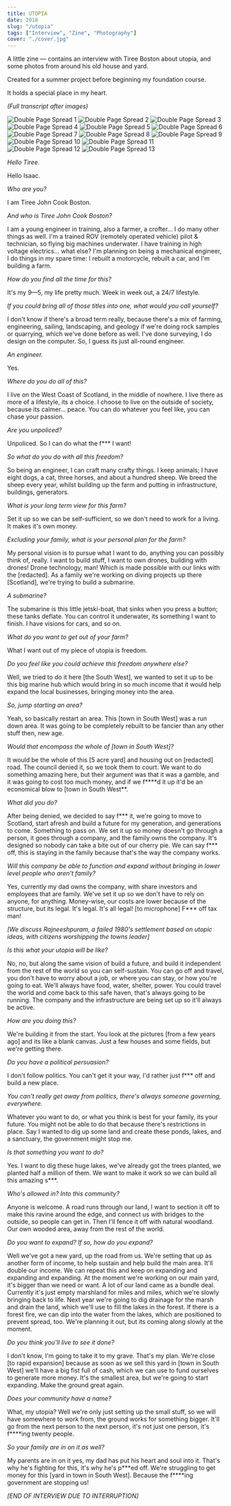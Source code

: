 ```yaml
---
title: UTOPIA
date: 2018
slug: "/utopia"
tags: ["Interview", "Zine", "Photography"]
cover: "./cover.jpg"
---
```


A little zine — contains an interview with Tiree Boston about utopia,
and some photos from around his old house and yard.

Created for a summer project before beginning my foundation course.

It holds a special place in my heart.

_(Full transcript after images)_

![Double Page Spread 1](./spread1.jpg)
![Double Page Spread 2](./spread2.jpg)
![Double Page Spread 3](./spread3.jpg)
![Double Page Spread 4](./spread4.jpg)
![Double Page Spread 5](./spread5.jpg)
![Double Page Spread 6](./spread6.jpg)
![Double Page Spread 7](./spread7.jpg)
![Double Page Spread 8](./spread8.jpg)
![Double Page Spread 9](./spread9.jpg)
![Double Page Spread 10](./spread10.jpg)
![Double Page Spread 11](./spread11.jpg)
![Double Page Spread 12](./spread12.jpg)
![Double Page Spread 13](./spread13.jpg)

_Hello Tiree._

Hello Isaac.

_Who are you?_

I am Tiree John Cook Boston.

_And who is Tiree John Cook Boston?_

I am a young engineer in training, also a farmer, a crofter... I do many other things as well. I'm a trained ROV (remotely operated vehicle) pilot & technician, so flying big machines underwater. I have training in high voltage electrics... what else? I'm planning on being a mechanical engineer, I do things in my spare time: I rebuilt a motorcycle, rebuilt a car, and I'm building a farm.

_How do you find all the time for this?_

It's my 9—5, my life pretty much. Week in week out, a 24/7 lifestyle.

_If you could bring all of those titles into one, what would you call yourself?_

I don't know if there's a broad term really, because there's a mix of farming, engineering, sailing, landscaping, and geology if we're doing rock samples or quarrying, which we've done before as well. I've done surveying, I do design on the computer. So, I guess its just all-round engineer.

_An engineer._

Yes.

_Where do you do all of this?_

I live on the West Coast of Scotland, in the middle of nowhere. I live there as more of a lifestyle, its a choice. I choose to live on the outside of society, because its calmer... peace. You can do whatever you feel like, you can chase your passion.

_Are you unpoliced?_

Unpoliced. So I can do what the f\*\*\* I want!

_So what do you do with all this freedom?_

So being an engineer, I can craft many crafty things. I keep animals; I have eight dogs, a cat, three horses, and about a hundred sheep. We breed the sheep every year, whilst building up the farm and putting in infrastructure, buildings, generators.

_What is your long term view for this farm?_

Set it up so we can be self-sufficient, so we don't need to work for a living. It makes it's own money.

_Excluding your family, what is your personal plan for the farm?_

My personal vision is to pursue what I want to do, anything you can possibly think of, really. I want to build stuff, I want to own drones, building with drones! Drone technology, man! Which is made possible with our links with the [redacted]. As a family we're working on diving projects up there [Scotland], we're trying to build a submarine.

_A submarine?_

The submarine is this little jetski-boat, that sinks when you press a button; these tanks deflate. You can control it underwater, its something I want to finish. I have visions for cars, and so on.

_What do you want to get out of your farm?_

What I want out of my piece of utopia is freedom.

_Do you feel like you could achieve this freedom anywhere else?_

Well, we tried to do it here [the South West], we wanted to set it up to be this big marine hub which would bring in so much income that it would help expand the local businesses, bringing money into the area.

_So, jump starting an area?_

Yeah, so basically restart an area. This [town in South West] was a run down area. It was going to be completely rebuilt to be fancier than any other stuff then, new age.

_Would that encompass the whole of [town in South West]?_

It would be the whole of this [5 acre yard] and housing out on [redacted] road. The council denied it, so we took them to court. We want to do something amazing here, but their argument was that it was a gamble, and it was going to cost too much money, and if we f\*\*\*\*d it up it'd be an economical blow to [town in South West\*\*.

_What did you do?_

After being denied, we decided to say f\*\*\* it, we're going to move to Scotland, start afresh and build a future for my generation, and generations to come. Something to pass on. We set it up so money doesn't go through a person, it goes through a company, and the family owns the company. It's designed so nobody can take a bite out of our cherry pie. We can say f\*\*\* off, this is staying in the family because that's the way the company works.

_Will this company be able to function and expand without bringing in lower level people who aren't family?_

Yes, currently my dad owns the company, with share investors and employees that are family. We've set it up so we don't have to rely on anyone, for anything. Money-wise, our costs are lower because of the structure, but its legal. It's legal. It's all legal! [to microphone] F\*\*\* off tax man!

_[We discuss Rajneeshpuram, a failed 1980's settlement based on utopic ideas, with citizens worshipping the towns leader]_

_Is this what your utopia will be like?_

No, no, but along the same vision of build a future, and build it independent from the rest of the world so you can self-sustain. You can go off and travel, you don't have to worry about a job, or where you can stay, or how you're going to eat. We'll always have food, water, shelter, power. You could travel the world and come back to this safe haven, that's always going to be running. The company and the infrastructure are being set up so it'll always be active.

_How are you doing this?_

We're building it from the start. You look at the pictures [from a few years ago] and its like a blank canvas. Just a few houses and some fields, but we're getting there.

_Do you have a political persuasion?_

I don't follow politics. You can't get it your way, I'd rather just f\*\*\* off and build a new place.

_You can't really get away from politics, there's always someone governing, everywhere._

Whatever you want to do, or what you think is best for your family, its your future. You might not be able to do that because there's restrictions in place. Say I wanted to dig up some land and create these ponds, lakes, and a sanctuary, the government might stop me.

_Is that something you want to do?_

Yes. I want to dig these huge lakes, we've already got the trees planted, we planted half a million of them. We want to make it work so we can build all this amazing s\*\*\*.

_Who's allowed in? Into this community?_

Anyone is welcome. A road runs through our land, I want to section it off to make this ravine around the edge, and connect us with bridges to the outside, so people can get in. Then I'll fence it off with natural woodland. Our own wooded area, away from the rest of the world.

_Do you want to expand? If so, how do you expand?_

Well we've got a new yard, up the road from us. We're setting that up as another form of income, to help sustain and help build the main area. It'll double our income. We can repeat this and keep on expanding and expanding and expanding. At the moment we're working on our main yard, it's bigger than we need or want. A lot of our land came as a bundle deal. Currently it's just empty marshland for miles and miles, which we're slowly bringing back to life. Next year we're going to dig drainage for the marsh and drain the land, which we'll use to fill the lakes in the forest. If there is a forest fire, we can dip into the water from the lakes, which are positioned to prevent spread, too. We're planning it out, but its coming along slowly at the moment.

_Do you think you'll live to see it done?_

I don't know, I'm going to take it to my grave. That's my plan. We're close [to rapid expansion] because as soon as we sell this yard in [town in South West] we'll have a big fist full of cash, which we can use to fund ourselves to generate more money. It's the smallest area, but we're going to start expanding. Make the ground great again.

_Does your community have a name?_

What, my utopia? Well we're only just setting up the small stuff, so we will have somewhere to work from, the ground works for something bigger. It'll go from the next person to the next person, it's not just one person, it's f\*\*\*\*ing twenty people.

_So your family are in on it as well?_

My parents are in on it yes, my dad has put his heart and soul into it. That's why he's fighting for this, it's why he's p\*\*\*ed off. We're struggling to get money for this [yard in town in South West]. Because the f\*\*\*\*ing government are stopping us!

_[END OF INTERVIEW DUE TO INTERRUPTION]_
